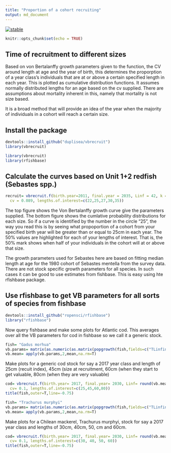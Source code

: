 ```yaml
---
title: "Proportion of a cohort recruiting"
output: md_document
---
```



[![stable](http://badges.github.io/stability-badges/dist/stable.svg)](http://github.com/badges/stability-badges)

```r
knitr::opts_chunk$set(echo = TRUE)
```

## Time of recruitment to different sizes

Based on von Bertalanffy growth parameters given to the function, the CV around length at age and the year of birth, this determines the proporption of a year class's individuals that are at or above a certain specified length in each year. This is plotted as cumulative distribution functions. It assumes normally distributed lengths for an age based on the cv supplied. There are assumptions about mortality inherent in this, namely that mortality is not size based.

It is a broad method that will provide an idea of the year when the majority of individuals in a cohort will reach a certain size.

## Install the package

```r
devtools::install_github("duplisea/vbrecruit")
library(vbrecruit)
```

```r
library(vbrecruit)
library(rfishbase)
```


## Calculate the curves based on Unit 1+2 redfish (Sebastes spp.)

```r
recruit= vbrecruit.f(birth.year=2011, final.year = 2035, Linf = 42, k = 0.086, t0 = -1.57, 
  cv = 0.089, lengths.of.interest=c(22,25,27,30,35))
```


The top figure shows the Von Bertalanffy growth curve give the parameters supplied. The bottom figure shows the cumlative probability distributions for each size. So if a curve is identified by the number in the circle "25", the way you read this is by seeing what propoportion of a cohort from your specified birth year will be greater than or equal to 25cm in each year. The 50% values are highlighted for each of your lengths of interest. That is, the 50% mark shows when half of your individuals in the cohort will at or above that size.

The growth parameters used for Sebastes here are based on fitting median length at age for the 1980 cohort of Sebastes mentella from the survey data. There are not stock specific growth parameters for all species. In such cases it can be good to use estimates from fishbase. This is easy using hte rfishbase package.

## Use rfishbase to get VB parameters for all sorts of species from fishbase

```r
devtools::install_github("ropensci/rfishbase")
library("rfishbase")
```


Now query fishbase and make some plots for Atlantic cod. This averages over all the VB parameters for cod in fishbase so we call it a generic stock.

```r
fish= "Gadus morhua"
vb.params= matrix(as.numeric(as.matrix(popgrowth(fish,fields=c("TLinfinity","K","to")))),ncol=3)
vb.mean= apply(vb.params,2,mean,na.rm=T)
```

Make plots for a generic cod stock for say a 2017 year class and length of 25cm (recuit index), 45cm (size at recruitment, 60cm (when they start to get valuable, 80cm (when they are very valuable)

```r
cod= vbrecruit.f(birth.year= 2017, final.year= 2030, Linf= round(vb.mean[1],0), k= round(vb.mean[2],2), t0= round(vb.mean[3],2), 
  cv= 0.1, lengths.of.interest=c(25,45,60,80))
title(fish,outer=T,line=-0.75)
```


```r
fish= "Trachurus murphyi"
vb.params= matrix(as.numeric(as.matrix(popgrowth(fish,fields=c("TLinfinity","K","to")))),ncol=3)
vb.mean= apply(vb.params,2,mean,na.rm=T)
```

Make plots for a Chilean mackerel, Trachurus murphyi, stock for say a 2017 year class and lengths of 30cm, 40cm, 50, cm and 60cm.

```r
cod= vbrecruit.f(birth.year= 2017, final.year= 2030, Linf= round(vb.mean[1],0), k= round(vb.mean[2],2), t0= round(vb.mean[3],2), 
  cv= 0.1, lengths.of.interest=c(30, 40, 50, 60))
title(fish,outer=T,line=-0.75)
```
